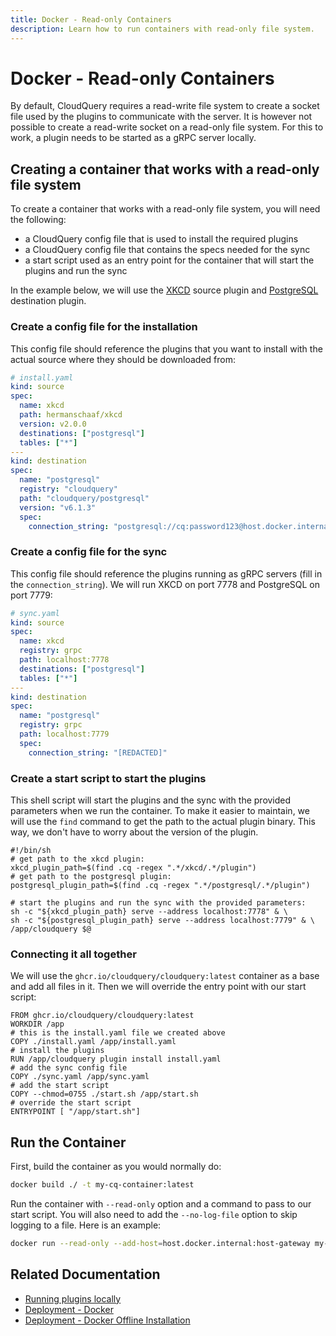 ```yaml
---
title: Docker - Read-only Containers
description: Learn how to run containers with read-only file system.
---
```


# Docker - Read-only Containers

By default, CloudQuery requires a read-write file system to create a socket file used by the plugins to communicate with the server. It is however not possible to create a read-write socket on a read-only file system. For this to work, a plugin needs to be started as a gRPC server locally.

## Creating a container that works with a read-only file system

To create a container that works with a read-only file system, you will need the following:

- a CloudQuery config file that is used to install the required plugins
- a CloudQuery config file that contains the specs needed for the sync
- a start script used as an entry point for the container that will start the plugins and run the sync

In the example below, we will use the [XKCD](https://github.com/hermanschaaf/cq-source-xkcd) source plugin and [PostgreSQL](https://hub.cloudquery.io/plugins/destination/cloudquery/postgresql/v6.1.3/docs) destination plugin.

### Create a config file for the installation

This config file should reference the plugins that you want to install with the actual source where they should be downloaded from:

```yaml
# install.yaml
kind: source
spec:
  name: xkcd
  path: hermanschaaf/xkcd
  version: v2.0.0
  destinations: ["postgresql"]
  tables: ["*"]
---
kind: destination
spec:
  name: "postgresql"
  registry: "cloudquery"
  path: "cloudquery/postgresql"
  version: "v6.1.3"
  spec:
    connection_string: "postgresql://cq:password123@host.docker.internal:5432/cq-test?sslmode=disable"
```

### Create a config file for the sync

This config file should reference the plugins running as gRPC servers (fill in the `connection_string`). We will run XKCD on port 7778 and PostgreSQL on port 7779:

```yaml
# sync.yaml
kind: source
spec:
  name: xkcd
  registry: grpc
  path: localhost:7778
  destinations: ["postgresql"]
  tables: ["*"]
---
kind: destination
spec:
  name: "postgresql"
  registry: grpc
  path: localhost:7779
  spec:
    connection_string: "[REDACTED]"
```

### Create a start script to start the plugins

This shell script will start the plugins and the sync with the provided parameters when we run the container. To make it easier to maintain, we will use the `find` command to get the path to the actual plugin binary. This way, we don't have to worry about the version of the plugin.

```shell
#!/bin/sh
# get path to the xkcd plugin:
xkcd_plugin_path=$(find .cq -regex ".*/xkcd/.*/plugin")
# get path to the postgresql plugin:
postgresql_plugin_path=$(find .cq -regex ".*/postgresql/.*/plugin")

# start the plugins and run the sync with the provided parameters:
sh -c "${xkcd_plugin_path} serve --address localhost:7778" & \
sh -c "${postgresql_plugin_path} serve --address localhost:7779" & \
/app/cloudquery $@
```

### Connecting it all together

We will use the `ghcr.io/cloudquery/cloudquery:latest` container as a base and add all files in it. Then we will override the entry point with our start script:

```docker
FROM ghcr.io/cloudquery/cloudquery:latest
WORKDIR /app
# this is the install.yaml file we created above
COPY ./install.yaml /app/install.yaml
# install the plugins
RUN /app/cloudquery plugin install install.yaml
# add the sync config file
COPY ./sync.yaml /app/sync.yaml
# add the start script
COPY --chmod=0755 ./start.sh /app/start.sh
# override the start script
ENTRYPOINT [ "/app/start.sh"]
```


## Run the Container

First, build the container as you would normally do:

```bash
docker build ./ -t my-cq-container:latest
```

Run the container with `--read-only` option and a command to pass to our start script. You will also need to add the `--no-log-file` option to skip logging to a file. Here is an example:

```bash copy
docker run --read-only --add-host=host.docker.internal:host-gateway my-cq-container:latest --no-log-file sync sync.yaml
```

## Related Documentation

- [Running plugins locally](/docs/developers/running-locally)
- [Deployment - Docker](/docs/deployment/docker)
- [Deployment - Docker Offline Installation](/docs/deployment/docker-offline)
